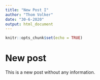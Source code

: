 ```yaml
---
title: "New Post I"
author: "Thom Volker"
date: "30-6-2020"
output: html_document
---
```


```r
knitr::opts_chunk$set(echo = TRUE)
```

# New post

This is a new post without any information.